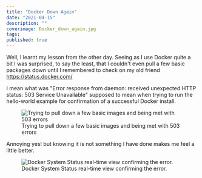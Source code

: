 ```yaml
---
title: "Docker Down Again"
date: "2021-04-15"
description: ""
coverimage: Docker_down_again.jpg
tags: 
published: true
---
```

Well, I learnt my lesson from the other day. Seeing as I use Docker quite a bit I was surprised, to say the least, that I couldn't even pull a few basic packages down until I remembered to check on my old friend <a href="https://status.docker.com/" target="_blank" class="external" title="External Link to docker.com" rel=”nofollow”>https://status.docker.com/</a>

I mean what was "Error response from daemon: received unexpected HTTP status: 503 Service Unavailable" supposed to mean when trying to run the hello-world example for confirmation of a successful Docker install. 

<figure class="figure text-center col-xs-12 col-sm-12 col-lg-12">
  <img src="345dd538-9a56-4db8-9aa0-a567f07d1e92.png" class="img-fluid" alt="Trying to pull down a few basic images and being met with 503 errors">
  <figcaption class="figure-caption text-center fw-normal text-dark">Trying to pull down a few basic images and being met with 503 errors</figcaption>
</figure>

Annoying yes! but knowing it is not something I have done makes me feel a little better. 

<figure class="figure text-center col-xs-12 col-sm-12 col-lg-12">
  <img src="e9218761-2274-4d78-96dc-ff9dabe89c64.png" class="img-fluid" alt="Docker System Status real-time view confirming the error.">
  <figcaption class="figure-caption text-center fw-normal text-dark">Docker System Status real-time view confirming the error.</figcaption>
</figure>